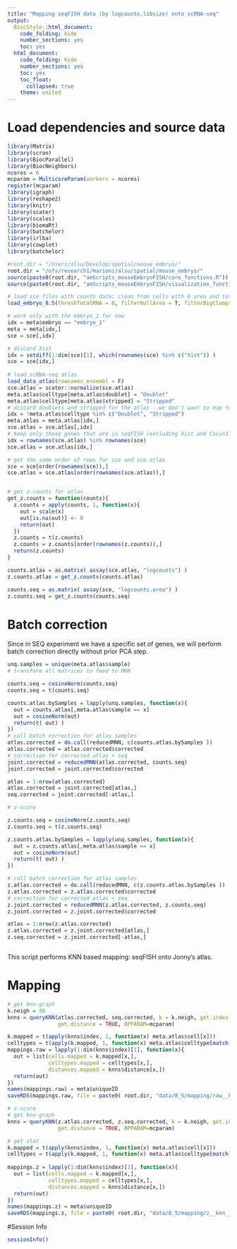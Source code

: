 ```yaml
---
title: "Mapping seqFISH data (by logcounts.libsize) onto scRNA-seq"
output:
  BiocStyle::html_document:
    code_folding: hide
    number_sections: yes
    toc: yes  
  html_document:
    code_folding: hide
    number_sections: yes
    toc: yes
    toc_float:
      collapsed: true
    theme: united
---
```


# Load dependencies and source data

```r

library(Matrix)
library(scran)
library(BiocParallel)
library(BiocNeighbors)
ncores = 6
mcparam = MulticoreParam(workers = ncores)
register(mcparam)
library(igraph)
library(reshape2)
library(knitr)
library(scater)
library(scales)
library(biomaRt)
library(batchelor)
library(irlba)
library(cowplot)
library(batchelor)

#root.dir = "/Users/alsu/Develop/spatial/mouse_embryo/"
root.dir = "/nfs/research1/marioni/alsu/spatial/mouse_embryo/"
source(paste0(root.dir, "amScripts_mouseEmbryoFISH/core_functions.R"))
source(paste0(root.dir, "amScripts_mouseEmbryoFISH/visualization_functions.R"))

# load sce files with counts data; clean from cells with 0 area and total # mRNA < user's threshold 
load_embryo_8.5(threshTotalRNA = 0, filterNullArea = T, filterBigClumps = T, dir = "cluster")

# work only with the embryo_1 for now
idx = meta$embryo == "embryo_1"
meta = meta[idx,]
sce = sce[,idx]

# discard Xist 
idx = setdiff(1:dim(sce)[1], which(rownames(sce) %in% c("Xist")) )
sce = sce[idx,]
  
# load scRNA-seq atlas
load_data_atlas(rownames_ensembl = F)
sce.atlas = scater::normalize(sce.atlas)
meta.atlas$celltype[meta.atlas$doublet] = "Doublet"
meta.atlas$celltype[meta.atlas$stripped] = "Stripped"
# discard doublets and stripped for the atlas - we don't want to map to them
idx = !meta.atlas$celltype %in% c("Doublet", "Stripped")
meta.atlas = meta.atlas[idx,]
sce.atlas = sce.atlas[,idx]
# keep only those genes that are in seqFISH (excluding Xist and Cavin3)
idx = rownames(sce.atlas) %in% rownames(sce)
sce.atlas = sce.atlas[idx,]

# get the same order of rows for sce and sce.atlas
sce = sce[order(rownames(sce)),]
sce.atlas = sce.atlas[order(rownames(sce.atlas)),]


# get z-counts for atlas
get_z.counts = function(counts){
  z.counts = apply(counts, 1, function(x){
    out = scale(x)
    out[is.na(out)] <- 0
    return(out)
  })
  z.counts = t(z.counts)
  z.counts = z.counts[order(rownames(z.counts)),]
  return(z.counts)
}

counts.atlas = as.matrix( assay(sce.atlas, "logcounts") )
z.counts.atlas = get_z.counts(counts.atlas)

counts.seq = as.matrix( assay(sce, "logcounts.area") )
z.counts.seq = get_z.counts(counts.seq)


```

# Batch correction

Since in SEQ experiment we have a specific set of genes, we will perform batch correction directly without prior PCA step.


```r

unq.samples = unique(meta.atlas$sample)
# transform all matrices to feed to MNN

counts.seq = cosineNorm(counts.seq)
counts.seq = t(counts.seq)

counts.atlas.bySamples = lapply(unq.samples, function(x){
  out = counts.atlas[,meta.atlas$sample == x]
  out = cosineNorm(out)
  return(t( out) )
})
# call batch correction for atlas samples
atlas.corrected = do.call(reducedMNN, c(counts.atlas.bySamples ))
atlas.corrected = atlas.corrected$corrected
# correction for corrected atlas + seq
joint.corrected = reducedMNN(atlas.corrected, counts.seq)
joint.corrected = joint.corrected$corrected

atlas = 1:nrow(atlas.corrected)
atlas.corrected = joint.corrected[atlas,]
seq.corrected = joint.corrected[-atlas,]

# z-score

z.counts.seq = cosineNorm(z.counts.seq)
z.counts.seq = t(z.counts.seq)

z.counts.atlas.bySamples = lapply(unq.samples, function(x){
  out = z.counts.atlas[,meta.atlas$sample == x]
  out = cosineNorm(out)
  return(t( out) )
})

# call batch correction for atlas samples
z.atlas.corrected = do.call(reducedMNN, c(z.counts.atlas.bySamples ))
z.atlas.corrected = z.atlas.corrected$corrected
# correction for corrected atlas + seq
z.joint.corrected = reducedMNN(z.atlas.corrected, z.counts.seq)
z.joint.corrected = z.joint.corrected$corrected

atlas = 1:nrow(z.atlas.corrected)
z.atlas.corrected = z.joint.corrected[atlas,]
z.seq.corrected = z.joint.corrected[-atlas,]



```

This script performs KNN based mapping: seqFISH onto Jonny's atlas.

# Mapping 

```r

# get knn-graph
k.neigh = 50
knns = queryKNN(atlas.corrected, seq.corrected, k = k.neigh, get.index = TRUE, 
                get.distance = TRUE, BPPARAM=mcparam)

k.mapped = t(apply(knns$index, 1, function(x) meta.atlas$cell[x]))
celltypes = t(apply(k.mapped, 1, function(x) meta.atlas$celltype[match(x, meta.atlas$cell)]))
mappings.raw = lapply(1:dim(knns$index)[1], function(x){
  out = list(cells.mapped = k.mapped[x,],
             celltypes.mapped = celltypes[x,],
             distances.mapped = knns$distance[x,])
  return(out)
})
names(mappings.raw) = meta$uniqueID
saveRDS(mappings.raw, file = paste0( root.dir, "data/8_5/mapping/raw__knn__embryo_1.rds"))

# z-score
# get knn-graph
knns = queryKNN(z.atlas.corrected, z.seq.corrected, k = k.neigh, get.index = TRUE, 
                get.distance = TRUE, BPPARAM=mcparam)

# get stat
k.mapped = t(apply(knns$index, 1, function(x) meta.atlas$cell[x]))
celltypes = t(apply(k.mapped, 1, function(x) meta.atlas$celltype[match(x, meta.atlas$cell)]))
  
mappings.z = lapply(1:dim(knns$index)[1], function(x){
  out = list(cells.mapped = k.mapped[x,],
             celltypes.mapped = celltypes[x,],
             distances.mapped = knns$distance[x,])
  return(out)
})
names(mappings.z) = meta$uniqueID
saveRDS(mappings.z, file = paste0( root.dir, "data/8_5/mapping/z__knn__embryo_1.rds"))

```



#Session Info
```r
sessionInfo()
```
